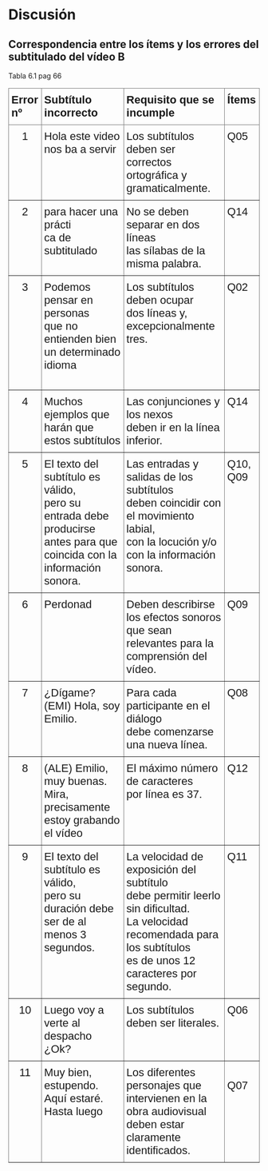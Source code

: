 
# Discusión

## Correspondencia entre los ítems y los errores del subtitulado del vídeo B


::: {.notes}
Tabla 6.1 pag 66
:::


<style type="text/css">
.tg  {border-collapse:collapse;border-spacing:0;}
.tg td{border-color:black;border-style:solid;border-width:1px;font-family:Arial, sans-serif;font-size:14px;
  overflow:hidden;padding:10px 5px;word-break:normal;}
.tg th{border-color:black;border-style:solid;border-width:1px;font-family:Arial, sans-serif;font-size:14px;
  font-weight:normal;overflow:hidden;padding:10px 5px;word-break:normal;}
.tg .tg-x1hj{border-color:inherit;font-size:22px;text-align:left;vertical-align:top}
.tg .tg-spag{border-color:inherit;font-size:22px;font-weight:bold;text-align:left;vertical-align:top}
.tg .tg-9d8n{border-color:inherit;font-size:22px;text-align:center;vertical-align:top}
</style>
<table class="tg">
<thead>
  <tr>
    <th class="tg-spag">Error nº</th>
    <th class="tg-spag">Subtítulo incorrecto</th>
    <th class="tg-spag">Requisito que se incumple</th>
    <th class="tg-spag">Ítems</th>
  </tr>
</thead>
<tbody>
  <tr>
    <td class="tg-9d8n">1<br></td>
    <td class="tg-x1hj">Hola este video nos ba a servir</td>
    <td class="tg-x1hj">Los subtítulos deben ser correctos<br>ortográfica y gramaticalmente.</td>
    <td class="tg-x1hj">Q05<br></td>
  </tr>
  <tr>
    <td class="tg-9d8n">2</td>
    <td class="tg-x1hj">para hacer una prácti<br>ca de subtitulado</td>
    <td class="tg-x1hj">No se deben separar en dos líneas<br>las sílabas de la misma palabra.</td>
    <td class="tg-x1hj">Q14</td>
  </tr>
  <tr>
    <td class="tg-9d8n">3</td>
    <td class="tg-x1hj">Podemos pensar en personas <br>que no entienden bien <br>un determinado idioma<br><br></td>
    <td class="tg-x1hj">Los subtítulos deben ocupar<br>dos líneas y, excepcionalmente tres.</td>
    <td class="tg-x1hj">Q02</td>
  </tr>
  <tr>
    <td class="tg-9d8n">4</td>
    <td class="tg-x1hj">Muchos ejemplos que <br>harán que estos subtítulos</td>
    <td class="tg-x1hj">Las conjunciones y los nexos<br>deben ir en la línea inferior.</td>
    <td class="tg-x1hj">Q14</td>
  </tr>
  <tr>
    <td class="tg-9d8n">5</td>
    <td class="tg-x1hj">El texto del subtítulo es válido,<br>pero su entrada debe producirse antes para que<br>coincida con la información sonora.</td>
    <td class="tg-x1hj">Las entradas y salidas de los subtítulos<br>deben coincidir con el movimiento labial,<br>con la locución y/o con la información sonora.</td>
    <td class="tg-x1hj">Q10, Q09</td>
  </tr>
  <tr>
    <td class="tg-9d8n">6</td>
    <td class="tg-x1hj">Perdonad</td>
    <td class="tg-x1hj">Deben describirse los efectos sonoros<br>que sean relevantes para la comprensión del vídeo.</td>
    <td class="tg-x1hj">Q09<br></td>
  </tr>
  <tr>
    <td class="tg-9d8n">7</td>
    <td class="tg-x1hj">¿Dígame? (EMI) Hola, soy Emilio.<br></td>
    <td class="tg-x1hj">Para cada participante en el diálogo<br>debe comenzarse una nueva línea.</td>
    <td class="tg-x1hj">Q08<br></td>
  </tr>
  <tr>
    <td class="tg-9d8n">8</td>
    <td class="tg-x1hj">(ALE) Emilio, muy buenas. Mira, precisamente estoy grabando el vídeo<br></td>
    <td class="tg-x1hj">El máximo número de caracteres<br>por línea es 37.</td>
    <td class="tg-x1hj">Q12<br></td>
  </tr>
  <tr>
    <td class="tg-9d8n">9</td>
    <td class="tg-x1hj">El texto del subtítulo es válido,<br>pero su duración debe ser de al menos 3 segundos.</td>
    <td class="tg-x1hj">La velocidad de exposición del subtítulo<br>debe permitir leerlo sin dificultad.<br>La velocidad recomendada para los subtítulos<br>es de unos 12 caracteres por segundo.</td>
    <td class="tg-x1hj">Q11</td>
  </tr>
  <tr>
    <td class="tg-9d8n">10</td>
    <td class="tg-x1hj">Luego voy a verte al despacho ¿Ok?<br></td>
    <td class="tg-x1hj">Los subtítulos deben ser literales.</td>
    <td class="tg-x1hj">Q06</td>
  </tr>
  <tr>
    <td class="tg-9d8n">11</td>
    <td class="tg-x1hj">Muy bien, estupendo. Aquí estaré. <br>Hasta luego</td>
    <td class="tg-x1hj">Los diferentes personajes que intervienen en la<br>obra audiovisual deben estar claramente identificados.</td>
    <td class="tg-x1hj"><br>Q07</td>
  </tr>
</tbody>
</table>